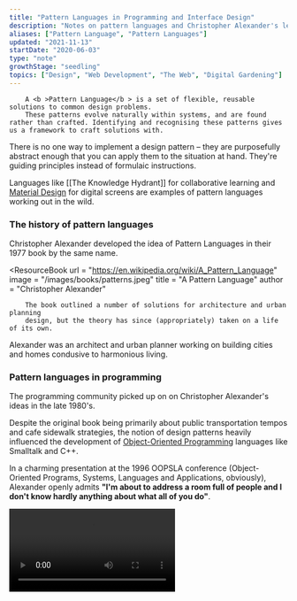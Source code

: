 ```yaml
---
title: "Pattern Languages in Programming and Interface Design"
description: "Notes on pattern languages and Christopher Alexander's legacy on software programming"
aliases: ["Pattern Language", "Pattern Languages"]
updated: "2021-11-13"
startDate: "2020-06-03"
type: "note"
growthStage: "seedling"
topics: ["Design", "Web Development", "The Web", "Digital Gardening"]
---
```


<IntroParagraph >

		A <b >Pattern Language</b > is a set of flexible, reusable solutions to common design problems.
		These patterns evolve naturally within systems, and are found rather than crafted. Identifying and recognising these patterns gives us a framework to craft solutions with.

</IntroParagraph >

There is no one way to implement a design pattern – they are purposefully abstract enough that you can apply them to the situation at hand. They're guiding principles instead of formulaic instructions.

Languages like [[The Knowledge Hydrant]] for collaborative learning and [Material Design](https://material.io/design) for digital screens are examples of pattern languages working out in the wild.

### The history of pattern languages

Christopher Alexander developed the idea of Pattern Languages in their 1977 book by the same name.

<ResourceBook
		url = "https://en.wikipedia.org/wiki/A_Pattern_Language"
		image = "/images/books/patterns.jpeg"
		title = "A Pattern Language"
		author = "Christopher Alexander"
>
		The book outlined a number of solutions for architecture and urban planning
		design, but the theory has since (appropriately) taken on a life of its own.
</ResourceBook >

Alexander was an architect and urban planner working on building cities and homes condusive to harmonious living.

### Pattern languages in programming

The programming community picked up on on Christopher Alexander's ideas in the late 1980's.

Despite the original book being primarily about public transportation tempos and cafe sidewalk strategies, the notion of design patterns heavily influenced the development of <a href="https://en.wikipedia.org/wiki/Object-oriented_programming">Object-Oriented Programming</a> languages like Smalltalk and C++.

In a charming presentation at the 1996 OOPSLA conference (Object-Oriented Programs, Systems, Languages and Applications, obviously), Alexander openly admits **"I'm about to address a room full of people and I don't know hardly anything about what all of you do"**.

<Video src = "https://www.youtube.com/embed/98LdFA-_zfA" />

> Some computer scientist called me and said they had a group of people in Silicon Valley willing to pay $3,000 to have dinner with me... and I thought "What the hell is this?"

[Richard Gabriel](http://dreamsongs.com/SiteMap.html), an engineer at
IBM, was one of the ring leaders actively building these bridges between
software and built landscapes.

### Pattern languages in interface design and design systems

<ComingSoon />
